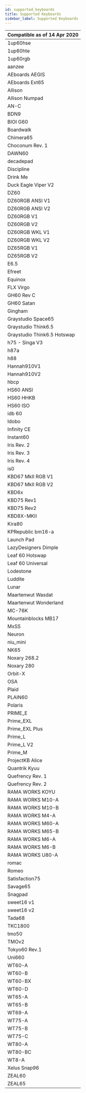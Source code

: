 ```yaml
---
id: supported_keyboards
title: Supported Keyboards
sidebar_label: Supported Keyboards
---
```


| Compatible as of 14 Apr 2020 |
| ---------------------------- |
| 1up60hse                     |
| 1up60hte                     |
| 1up60rgb                     |
| aanzee                       |
| AEboards AEGIS               |
| AEboards Ext65               |
| Allison                      |
| Allison Numpad               |
| AN-C                         |
| BDN9                         |
| BIOI G60                     |
| Boardwalk                    |
| Chimera65                    |
| Choconum Rev. 1              |
| DAWN60                       |
| decadepad                    |
| Discipline                   |
| Drink Me                     |
| Duck Eagle Viper V2          |
| DZ60                         |
| DZ60RGB ANSI V1              |
| DZ60RGB ANSI V2              |
| DZ60RGB V1                   |
| DZ60RGB V2                   |
| DZ60RGB WKL V1               |
| DZ60RGB WKL V2               |
| DZ65RGB V1                   |
| DZ65RGB V2                   |
| E6.5                         |
| Efreet                       |
| Equinox                      |
| FLX Virgo                    |
| GH60 Rev C                   |
| GH60 Satan                   |
| Gingham                      |
| Graystudio Space65           |
| Graystudio Think6.5          |
| Graystudio Think6.5 Hotswap  |
| h75 - Singa V3               |
| h87a                         |
| h88                          |
| Hannah910V1                  |
| Hannah910V2                  |
| hbcp                         |
| HS60 ANSI                    |
| HS60 HHKB                    |
| HS60 ISO                     |
| idb 60                       |
| Idobo                        |
| Infinity CE                  |
| Instant60                    |
| Iris Rev. 2                  |
| Iris Rev. 3                  |
| Iris Rev. 4                  |
| is0                          |
| KBD67 MkII RGB V1            |
| KBD67 MkII RGB V2            |
| KBD6x                        |
| KBD75 Rev1                   |
| KBD75 Rev2                   |
| KBD8X-MKII                   |
| Kira80                       |
| KPRepublic bm16-a            |
| Launch Pad                   |
| LazyDesigners Dimple         |
| Leaf 60 Hotswap              |
| Leaf 60 Universal            |
| Lodestone                    |
| Luddite                      |
| Lunar                        |
| Maartenwut Wasdat            |
| Maartenwut Wonderland        |
| MC-76K                       |
| Mountainblocks MB17          |
| MxSS                         |
| Neuron                       |
| niu_mini                     |
| NK65                         |
| Noxary 268.2                 |
| Noxary 280                   |
| Orbit-X                      |
| OSA                          |
| Plaid                        |
| PLAIN60                      |
| Polaris                      |
| PRIME_E                      |
| Prime_EXL                    |
| Prime_EXL Plus               |
| Prime_L                      |
| Prime_L V2                   |
| Prime_M                      |
| ProjectKB Alice              |
| Quantrik Kyuu                |
| Quefrency Rev. 1             |
| Quefrency Rev. 2             |
| RAMA WORKS KOYU              |
| RAMA WORKS M10-A             |
| RAMA WORKS M10-B             |
| RAMA WORKS M4-A              |
| RAMA WORKS M60-A             |
| RAMA WORKS M65-B             |
| RAMA WORKS M6-A              |
| RAMA WORKS M6-B              |
| RAMA WORKS U80-A             |
| romac                        |
| Romeo                        |
| Satisfaction75               |
| Savage65                     |
| Snagpad                      |
| sweet16 v1                   |
| sweet16 v2                   |
| Tada68                       |
| TKC1800                      |
| tmo50                        |
| TMOv2                        |
| Tokyo60 Rev.1                |
| Uni660                       |
| WT60-A                       |
| WT60-B                       |
| WT60-BX                      |
| WT60-D                       |
| WT65-A                       |
| WT65-B                       |
| WT69-A                       |
| WT75-A                       |
| WT75-B                       |
| WT75-C                       |
| WT80-A                       |
| WT80-BC                      |
| WT8-A                        |
| Xelus Snap96                 |
| ZEAL60                       |
| ZEAL65                       |
